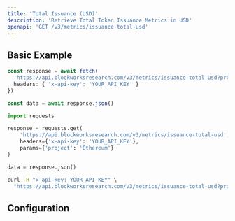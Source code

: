 ```yaml
---
title: 'Total Issuance (USD)'
description: 'Retrieve Total Token Issuance Metrics in USD'
openapi: 'GET /v3/metrics/issuance-total-usd'
---
```



<Endpoint method="GET" path="/v3/metrics/issuance-total-usd" />

## Basic Example

<CodeGroup>

```typescript TypeScript
const response = await fetch(
  'https://api.blockworksresearch.com/v3/metrics/issuance-total-usd?project=Ethereum', {
  headers: { 'x-api-key': 'YOUR_API_KEY' }
})

const data = await response.json()
```

```python Python
import requests

response = requests.get(
    'https://api.blockworksresearch.com/v3/metrics/issuance-total-usd',
    headers={'x-api-key': 'YOUR_API_KEY'},
    params={'project': 'Ethereum'}
)

data = response.json()
```

```bash cURL
curl -H "x-api-key: YOUR_API_KEY" \
  "https://api.blockworksresearch.com/v3/metrics/issuance-total-usd?project=Ethereum"
```

</CodeGroup>


<GenericResponse />

## Configuration

<QueryParams />